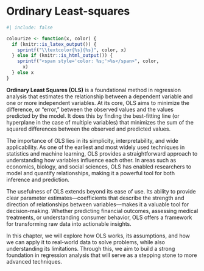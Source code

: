 <!-- Google tag (gtag.js) -->
<script async src="https://www.googletagmanager.com/gtag/js?id=G-7PRVEBE1EF"></script>
<script>
  window.dataLayer = window.dataLayer || [];
  function gtag(){dataLayer.push(arguments);}
  gtag('js', new Date());

  gtag('config', 'G-7PRVEBE1EF');
</script>

# Ordinary Least-squares {#sec-ols}

```r
#| include: false

colourize <- function(x, color) {
  if (knitr::is_latex_output()) {
    sprintf("\\textcolor{%s}{%s}", color, x)
  } else if (knitr::is_html_output()) {
    sprintf("<span style='color: %s;'>%s</span>", color,
      x)
  } else x
}
```

**Ordinary Least Squares (OLS)** is a foundational method in regression analysis that estimates the relationship between a dependent variable and one or more independent variables. At its core, OLS aims to minimize the difference, or "error," between the observed values and the values predicted by the model. It does this by finding the best-fitting line (or hyperplane in the case of multiple variables) that minimizes the sum of the squared differences between the observed and predicted values.

The importance of OLS lies in its simplicity, interpretability, and wide applicability. As one of the earliest and most widely used techniques in statistics and machine learning, OLS provides a straightforward approach to understanding how variables influence each other. In areas such as economics, biology, and social sciences, OLS has enabled researchers to model and quantify relationships, making it a powerful tool for both inference and prediction.

The usefulness of OLS extends beyond its ease of use. Its ability to provide clear parameter estimates—coefficients that describe the strength and direction of relationships between variables—makes it a valuable tool for decision-making. Whether predicting financial outcomes, assessing medical treatments, or understanding consumer behavior, OLS offers a framework for transforming raw data into actionable insights.

In this chapter, we will explore how OLS works, its assumptions, and how we can apply it to real-world data to solve problems, while also understanding its limitations. Through this, we aim to build a strong foundation in regression analysis that will serve as a stepping stone to more advanced techniques.
